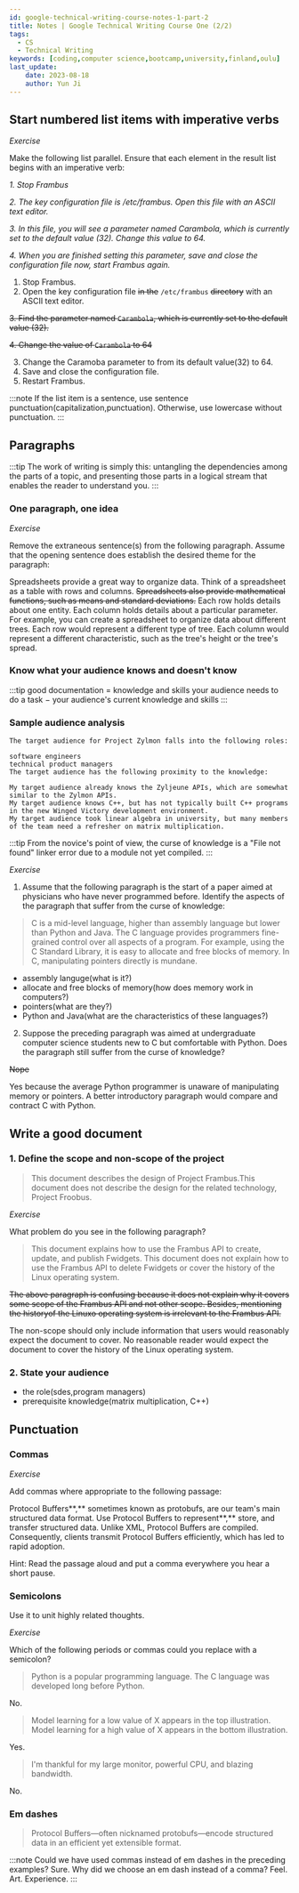 ```yaml
---
id: google-technical-writing-course-notes-1-part-2
title: Notes | Google Technical Writing Course One (2/2)
tags:
  - CS
  - Technical Writing
keywords: [coding,computer science,bootcamp,university,finland,oulu]
last_update: 
    date: 2023-08-18
    author: Yun Ji
---
```



## Start numbered list items with imperative verbs

*Exercise*

Make the following list parallel. Ensure that each element in the result list begins with an imperative verb:

*1. Stop Frambus*

*2. The key configuration file is /etc/frambus. Open this file with an ASCII text editor.*

*3. In this file, you will see a parameter named Carambola, which is currently set to the default value (32). Change this value to 64.*

*4. When you are finished setting this parameter, save and close the configuration file
now, start Frambus again.*


1. Stop Frambus.
2. Open the key configuration file ~~in the~~ `/etc/frambus` ~~directory~~ with an ASCII text editor.

~~3. Find the parameter named `Carambola`, which is currently set to the default value (32).~~

~~4. Change the value of `Carambola` to 64~~

3. Change the Caramoba parameter to from its default value(32) to 64.
5. Save and close the configuration file.
6. Restart Frambus.

:::note
If the list item is a sentence, use sentence punctuation(capitalization,punctuation). Otherwise, use lowercase without punctuation.
:::

## Paragraphs

:::tip
The work of writing is simply this: untangling the dependencies among the parts of a topic, and presenting those parts in a logical stream that enables the reader to understand you.
:::

### One paragraph, one idea

*Exercise*


Remove the extraneous sentence(s) from the following paragraph. Assume that the opening sentence does establish the desired theme for the paragraph:

Spreadsheets provide a great way to organize data. 
Think of a spreadsheet as a table with rows and columns. 
~~Spreadsheets also provide mathematical functions, 
such as means and standard deviations.~~
Each row holds details about one entity. 
Each column holds details about a particular parameter. 
For example, you can create a spreadsheet to organize data 
about different trees. Each row would represent a different 
type of tree. Each column would represent a different 
characteristic, such as the tree's height or the tree's spread.


### Know what your audience knows and doesn't know

:::tip
good documentation = knowledge and skills your audience needs to do a task − your audience's current knowledge and skills
:::

### Sample audience analysis

```
The target audience for Project Zylmon falls into the following roles:

software engineers
technical product managers
The target audience has the following proximity to the knowledge:

My target audience already knows the Zyljeune APIs, which are somewhat similar to the Zylmon APIs.
My target audience knows C++, but has not typically built C++ programs in the new Winged Victory development environment.
My target audience took linear algebra in university, but many members of the team need a refresher on matrix multiplication.
```

:::tip
From the novice's point of view, the curse of knowledge is a "File not found" linker error due to a module not yet compiled.
:::


*Exercise*

1. Assume that the following paragraph is the start of a paper aimed at physicians who have never programmed before. Identify the aspects of the paragraph that suffer from the curse of knowledge:

> C is a mid-level language, higher than assembly 
language but lower than Python and Java. The C 
language provides programmers fine-grained control 
over all aspects of a program. For example, using 
the C Standard Library, it is easy to allocate and 
free blocks of memory. In C, manipulating pointers directly is mundane.

- assembly languge(what is it?)
- allocate and free blocks of memory(how does memory work in computers?)
- pointers(what are they?)
- Python and Java(what are the characteristics of these languages?)


2. Suppose the preceding paragraph was aimed at undergraduate computer science 
students new to C but comfortable with Python. Does the paragraph still suffer 
from the curse of knowledge?

~~Nope~~

Yes because the average Python programmer is unaware of manipulating memory or pointers.
A better introductory paragraph would compare and contract C with Python.


## Write a good document

### 1. Define the scope and non-scope of the project

> This document describes the design of Project Frambus.This document does not describe the design for the related technology, Project Froobus.

*Exercise*

What problem do you see in the following paragraph?

> This document explains how to use the Frambus API to create, update, and publish Fwidgets. This document does not explain how to use the Frambus API to delete Fwidgets or cover the history of the Linux operating system.

~~The above paragraph is confusing because it does not explain why it covers 
some scope of the Frambus API and not other scope. Besides, mentioning the historyof the Linuxo
operating system is irrelevant to the Frambus API.~~

The non-scope should only include information that users would reasonably expect
the document to cover. No reasonable reader would expect the 
document to cover the history of the Linux operating system.

### 2. State your audience

- the role(sdes,program managers)
- prerequisite knowledge(matrix multiplication, C++)

## Punctuation

### Commas

*Exercise*

Add commas where appropriate to the following passage:

Protocol Buffers**,** sometimes known as protobufs, are our team's main structured data format. 
Use Protocol Buffers to represent**,** store, and transfer structured data. 
Unlike XML, Protocol Buffers are compiled. Consequently, clients 
transmit Protocol Buffers efficiently, which has led to rapid adoption.

Hint: Read the passage aloud and put a comma everywhere you hear a short pause.

### Semicolons

Use it to unit highly related thoughts.

*Exercise*

Which of the following periods or commas could you replace with a semicolon?

> Python is a popular programming language. The C language was developed long before Python.

No.

> Model learning for a low value of X appears in the top illustration. 
Model learning for a high value of X appears in the bottom illustration.

Yes.

> I'm thankful for my large monitor, powerful CPU, and blazing bandwidth.

No.

### Em dashes

> Protocol Buffers—often nicknamed protobufs—encode structured data in an efficient yet extensible format.

:::note
Could we have used commas instead of em dashes in the preceding examples? Sure. Why did we choose an em dash instead of a comma? Feel. Art. Experience.
:::

